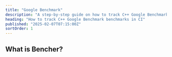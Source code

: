 ```yaml
---
title: "Google Benchmark"
description: "A step-by-step guide on how to track C++ Google Benchmark benchmarks in CI"
heading: "How to track C++ Google Benchmark benchmarks in CI"
published: "2025-02-07T07:15:00Z"
sortOrder: 1
---
```



<Intro
  text="how to benchmark C++ code with Google Benchmark"
  url="/learn/benchmarking/cpp/google-benchmark/"
  name="Google Benchmark"
/>

## What is Bencher?

<BencherIntro />

<Steps
  adapter="cpp_google"
  url="/docs/explanation/adapters/#-c-google"
/>

<GoogleBenchmark />

<CallToAction lang={Language.en} />

